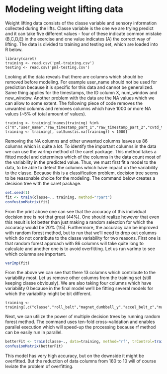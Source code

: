 # Modeling weight lifting data

Weight lifting data consists of the classe variable and sensory information collected during the lifts. Classe variable is the one we are trying predict and it can take five different values - four of these indicate common mistake (B,C,D,E) in the exercise and one value indicates (A) the correct way of lifting. The data is divided to training and testing set, which are loaded into R below.
```
library(caret)
training <- read.csv('pml-training.csv')
testing <- read.csv('pml-testing.csv')
```
Looking at the data reveals that there are columns which should be removed before modeling. For example user_name should not be used for prediction because it is specific for this data and cannot be generalized. Same thing applies for the timestamps, the ID column X, num_window and new_window. Another problem with the data are the NA values which we can allow to some extent. The following piece of code removes the unwanted columns and removes columns which have 1000 or more NA values (~5% of total amount of values).
```
training <- training[!names(training) %in% c("X","user_name","raw_timestamp_part_1","raw_timestamp_part_2","cvtd_timestamp","new_window","num_window")]
training <- training[, colSums(is.na(training)) < 1000]
``` 
Removing the NA columns and other unwanted columns leaves us 86 columns which is quite a lot. To identify the important columns in the data we can use the varImp method of the caret package. This method takes a fitted model and determines which of the columns in the data count most of the variability in the predicted value. Thus, we must first fit a model to the data, to be able to detect the columns which have impact on the variability to the classe. Because this is a classification problem, decision tree seems to be reasonable choice for the modeling. The command below creates a decision tree with the caret package.
```r
set.seed(1)
fit <- train(classe~., training, method="rpart")
confusionMatrix(fit)
``` 
From the print above one can see that the accuracy of this individual decision tree is not that great (44%). One should realize however that even this result is lot better than just making a random selection for which the accuracy would be 20% (1/5). Furthermore, the accuracy can be improved with random forest method, but to run that we'll need to drop out columns which do not contribute to the classe variability for two reasons. First one is that random forest approach with 86 columns will take quite long to calculate and another one is to avoid overfitting. Let us run varImp to see which columns are important.
```r
varImp(fit)
``` 
From the above we can see that there 13 columns which contribute to the variability most. Let us remove other columns from the training set (still keeping classe obviously). We are also taking four columns which have variability 0 because in the final model we'll be fitting several models for which the variability might be bit different.
```
training <-training[,c("classe","roll_belt","magnet_dumbbell_y","accel_belt_z","magnet_belt_y","total_accel_belt","roll_forearm","magnet_arm_x","accel_arm_x","roll_arm","accel_dumbbell_y","roll_dumbbell","yaw_belt","magnet_dumbbell_z")]
```

Next, we can utilize the power of multiple decision trees by running random forest method. The command uses ten-fold cross-validation and enables parallel execution which will speed-up the processing because rf method can be easily run in parallel.
```r
betterFit <- train(classe~., data=training, method="rf", trControl=trainControl(method="cv",number=10), allowParallel=TRUE)
confusionMatrix(betterFit)
``` 
This model has very high accuracy, but on the downside it might be overfitted. But the reduction of data columns from 160 to 10 will of course leviate the problem of overfitting.